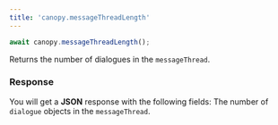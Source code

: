 ```yaml
---
title: 'canopy.messageThreadLength'
---
```


<RequestExample>

```javascript index.js
await canopy.messageThreadLength();
```

</RequestExample>

Returns the number of dialogues in the `messageThread`.

### Response
You will get a <b>JSON</b> response with the following fields:
<ResponseField name="success" type="boolean">
</ResponseField>
<ResponseField name="timestamp" type="number">
</ResponseField>
<ResponseField name="messageThreadLength" type="number">
The number of `dialogue` objects in the `messageThread`.
</ResponseField>